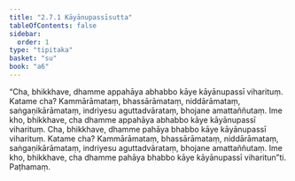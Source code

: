 ```yaml
---
title: "2.7.1 Kāyānupassīsutta"
tableOfContents: false
sidebar:
  order: 1
type: "tipitaka"
basket: "su"
book: "a6"
---
```



<DynamicBreadcrumb />

<Division number="117" book="a6" bookNo="16" page="391">

<Paragraph number="765" book="a6">
“Cha, bhikkhave, dhamme appahāya abhabbo kāye kāyānupassī viharituṃ. Katame cha? Kammārāmataṃ, bhassārāmataṃ, niddārāmataṃ, saṅgaṇikārāmataṃ, indriyesu aguttadvārataṃ, bhojane amattaññutaṃ. Ime kho, bhikkhave, cha dhamme appahāya abhabbo kāye kāyānupassī viharituṃ.
</Paragraph>

<Paragraph number="766" book="a6">
Cha, bhikkhave, dhamme pahāya bhabbo kāye kāyānupassī viharituṃ. Katame cha? Kammārāmataṃ, bhassārāmataṃ, niddārāmataṃ, saṅgaṇikārāmataṃ, indriyesu aguttadvārataṃ, bhojane amattaññutaṃ. Ime kho, bhikkhave, cha dhamme pahāya bhabbo kāye kāyānupassī viharitun”ti.

</Paragraph>
</Division>

<Paragraph number="767" type="center" book="a6">
Paṭhamaṃ.
</Paragraph>